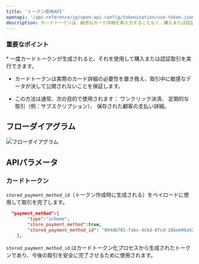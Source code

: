 ```yaml
---
title: 'トークン使用API'
openapi: '/api-reference/jp/open-api-config/tokenization/use-token.json POST /api/v1/server-to-server-interface/payment'
description: カードトークンは、敏感なカード詳細を再入力することなく、購入または認証取引を安全に完了するために使用されます。このトークン化アプローチは、セキュリティとユーザー体験を向上させます。
---
```


### 重要なポイント

<Info>
  * 一度カードトークンが生成されると、それを使用して購入または認証取引を実行できます。

  * カードトークンは実際のカード詳細の必要性を置き換え、取引中に敏感なデータが決して公開されないことを保証します。

  * この方法は通常、次の目的で使用されます：
    ワンクリック決済、
    定期的な取引（例：サブスクリプション）、
    保存された顧客の支払い詳細。
</Info>

## フローダイアグラム

![フローダイアグラム](/images/timeline-diagram/flows-API-Purchase-jp.svg)

## APIパラメータ

### カードトークン

`stored_payment_method_id`（トークン作成時に生成される）をペイロードに使用して取引を完了します。

```json リクエスト例
  "payment_method":{
        "type":"scheme",
        "store_payment_method":true,
        "stored_payment_method_id": "094db781-fabc-4c6d-8fcd-18bee06a527a"
    },  
```

`stored_payment_method_id` はカードトークン化プロセスから生成されたトークンであり、今後の取引を安全に完了させるために使用されます。
